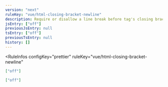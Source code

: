 ```yaml
---
version: "next"
ruleKey: "vue/html-closing-bracket-newline"
description: Require or disallow a line break before tag's closing brackets
jsEntry: ["off"]
previousJsEntry: null
tsEntry: ["off"]
previousTsEntry: null
history: []
---
```


<RuleInfos 
  configKey="prettier" 
  ruleKey="vue/html-closing-bracket-newline" 
>

```json
["off"]
```

```json
["off"]
```

</RuleInfos>
